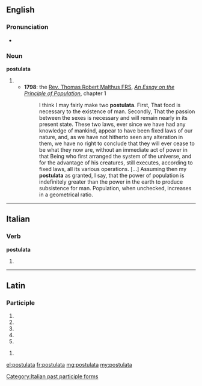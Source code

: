 ==English==

===Pronunciation===
* {{a|RP}} {{IPA|/pɒstjʊˈleɪtə/|/pɒstjʊˈlɑːtə/}}

===Noun===
'''postulata''' {{p}}

# {{plural of|postulatum}}
#* '''1798''': the [[w:Thomas Robert Malthus|Rev. Thomas Robert Malthus FRS]], ''[[w:An Essay on the Principle of Population|An Essay on the Principle of Population]]'', chapter 1
#*: I think I may fairly make two '''postulata'''. First, That food is necessary to the existence of man. Secondly, That the passion between the sexes is necessary and will remain nearly in its present state. These two laws, ever since we have had any knowledge of mankind, appear to have been fixed laws of our nature, and, as we have not hitherto seen any alteration in them, we have no right to conclude that they will ever cease to be what they now are, without an immediate act of power in that Being who first arranged the system of the universe, and for the advantage of his creatures, still executes, according to fixed laws, all its various operations. […] Assuming then my '''postulata''' as granted, I say, that the power of population is indefinitely greater than the power in the earth to produce subsistence for man. Population, when unchecked, increases in a geometrical ratio.

----

==Italian==

===Verb===
'''postulata'''

# {{feminine of|postulato}}

[[Category:Italian past participle forms]]

----

==Latin==

===Participle===
{{la-part-form|postulāta}}

# {{inflection of|postulatus|postulātus|nom|f|s|lang=la}}
# {{inflection of|postulatus|postulātus|nom|n|p|lang=la}}
# {{inflection of|postulatus|postulātus|acc|n|p|lang=la}}
# {{inflection of|postulatus|postulātus|voc|f|s|lang=la}}
# {{inflection of|postulatus|postulātus|voc|n|p|lang=la}}

{{la-part-form|postulātā}}

# {{inflection of|postulatus|postulātus|abl|f|s|lang=la}}

[[el:postulata]]
[[fr:postulata]]
[[mg:postulata]]
[[my:postulata]]